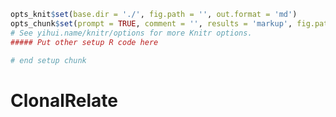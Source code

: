 ```r
opts_knit$set(base.dir = './', fig.path = '', out.format = 'md')
opts_chunk$set(prompt = TRUE, comment = '', results = 'markup', fig.path = '../Figure/')
# See yihui.name/knitr/options for more Knitr options.
##### Put other setup R code here

# end setup chunk
```
# ClonalRelate
